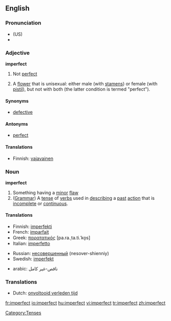 ==English==

===Pronunciation===
*(US) {{IPA|ɪmˈpɝːfɪkt,  ɪmˈpɝːfɛkt}}
*{{audio|en-us-imperfect.ogg|Audio (US)}}


===Adjective===
'''imperfect'''

# Not [[perfect]]
# {{botany}} A [[flower]] that is unisexual: either male (with [[stamen]]s) or female (with [[pistil]]), but not with both (the latter condition is termed "perfect").

====Synonyms====
*[[defective]]

====Antonyms====
*[[perfect]]

====Translations====
*Finnish: [[vajavainen]]

===Noun===
'''imperfect'''

# Something having a [[minor]] [[flaw]]
# ([[Grammar]]) A [[tense]] of [[verbs]] used in [[describing]] a [[past]] [[action]] that is [[incomplete]] or [[continuous]].

====Translations====
{{top}}
*Finnish: [[imperfekti]]
*French: [[imparfait]] {{m}}
*Greek: [[παρατατικός]] [pa.ra.ˌta.ti.ˈko̞s] {{m}}
*Italian: [[imperfetto]] {{m}}
{{mid}}
*Russian: [[несовершенный]] (nesover-shienniy) {{m}}
*Swedish: [[imperfekt]]
{{bottom}}
*arabic: ناقص-غير كامل

===Translations===
{{rfc-level|Translations at L3+ (AutoFormat would have corrected level of Translations)}}
<!-- Translations to which?! -->
*Dutch: [[onvoltooid verleden tijd]] {{m}}

[[Category:Tenses]]

[[fr:imperfect]]
[[io:imperfect]]
[[hu:imperfect]]
[[vi:imperfect]]
[[tr:imperfect]]
[[zh:imperfect]]